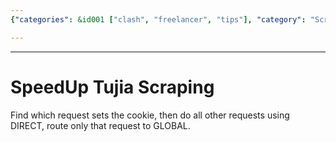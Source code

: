 ```yaml
---
{"categories": &id001 ["clash", "freelancer", "tips"], "category": "Scraping", "date": "2022-06-27 04:00:38", "description": "The article focuses on a project called \"SpeedUp Tujia Scraping\". It explains how to identify the request that sets the cookie and recommends using DIRECT for other requests while directing only that specific request to GLOBAL.", "tags": *id001, "title": "SpeedUp Tujia Scraping"}

---
```


------

# SpeedUp Tujia Scraping

Find which request sets the cookie, then do all other requests using DIRECT, route only that request to GLOBAL.

